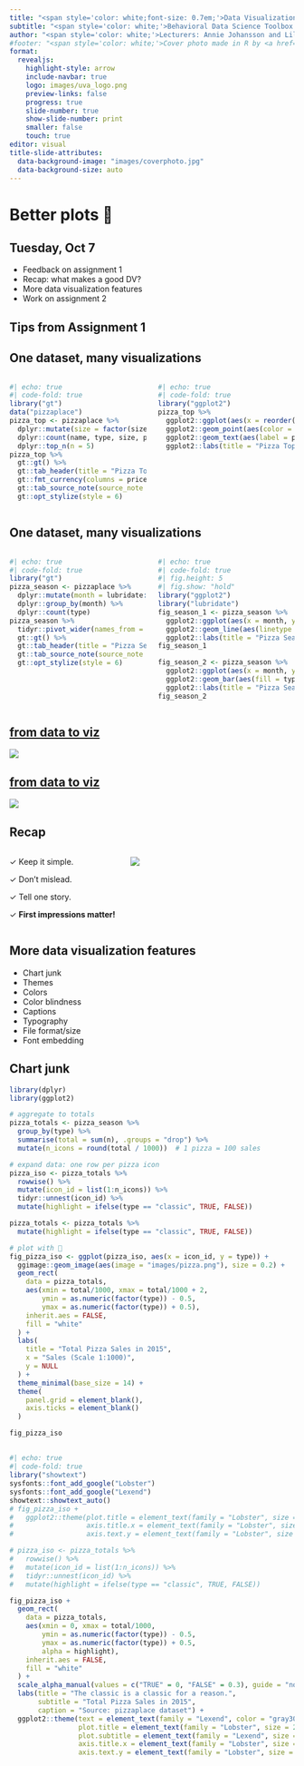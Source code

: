 ```yaml
---
title: "<span style='color: white;font-size: 0.7em;'>Data Visualization</span>"
subtitle: "<span style='color: white;'>Behavioral Data Science Toolbox 2025</span>"
author: "<span style='color: white;'>Lecturers: Annie Johansson and Lilian Ye</span>"
#footer: "<span style='color: white;'>Cover photo made in R by <a href='https://art.djnavarro.net' style='color: pink; text-decoration: underline;'>Danielle Navarro</a></span>"
format: 
  revealjs:
    highlight-style: arrow
    include-navbar: true
    logo: images/uva_logo.png
    preview-links: false
    progress: true
    slide-number: true
    show-slide-number: print
    smaller: false
    touch: true
editor: visual
title-slide-attributes:
  data-background-image: "images/coverphoto.jpg"
  data-background-size: auto
---
```


# Better plots 🥇 {background-color="#8000FF"}

## Tuesday, Oct 7

-  Feedback on assignment 1
-  Recap: what makes a good DV?
-  More data visualization features 
-  Work on assignment 2

## Tips from Assignment 1


## One dataset, many visualizations

::::: columns
::: {.column width="50%"}
```r
#| echo: true
#| code-fold: true
library("gt")
data("pizzaplace")
pizza_top <- pizzaplace %>%
  dplyr::mutate(size = factor(size, levels = c("S", "M", "L"))) %>%
  dplyr::count(name, type, size, price, sort = TRUE) %>%
  dplyr::top_n(n = 5)
pizza_top %>%
  gt::gt() %>%
  gt::tab_header(title = "Pizza Top 5", subtitle = "2015") %>%
  gt::fmt_currency(columns = price, currency = "USD") %>%
  gt::tab_source_note(source_note = gt::md("Source: [pizzaplace dataset](https://gt.rstudio.com/articles/gt-datasets.html#pizzaplace)")) %>%
  gt::opt_stylize(style = 6)
```
:::

::: {.column width="50%"}
```r
#| echo: true
#| code-fold: true
library("ggplot2")
pizza_top %>%
  ggplot2::ggplot(aes(x = reorder(name, n, decreasing = TRUE), y = n)) +
  ggplot2::geom_point(aes(color = type, size = size)) +
  ggplot2::geom_text(aes(label = price), nudge_y = -30) +
  ggplot2::labs(title = "Pizza Top 5", subtitle = "2015", x = "name") 
```
:::
:::::

## One dataset, many visualizations

::::: columns
::: {.column width="50%"}
```r
#| echo: true
#| code-fold: true
library("gt")
pizza_season <- pizzaplace %>%
  dplyr::mutate(month = lubridate::month(date, label = TRUE)) %>%
  dplyr::group_by(month) %>%
  dplyr::count(type)
pizza_season %>%
  tidyr::pivot_wider(names_from = month, values_from = n) %>%
  gt::gt() %>%
  gt::tab_header(title = "Pizza Season", subtitle = "2015") %>%
  gt::tab_source_note(source_note = gt::md("Source: [pizzaplace dataset](https://gt.rstudio.com/articles/gt-datasets.html#pizzaplace)")) %>%
  gt::opt_stylize(style = 6)
```
:::

::: {.column width="50%"}
```r
#| echo: true
#| code-fold: true
#| fig.height: 5
#| fig.show: "hold"
library("ggplot2")
library("lubridate")
fig_season_1 <- pizza_season %>%
  ggplot2::ggplot(aes(x = month, y = n, group = type)) +
  ggplot2::geom_line(aes(linetype = type)) +
  ggplot2::labs(title = "Pizza Season", subtitle = "2015")
fig_season_1

fig_season_2 <- pizza_season %>%
  ggplot2::ggplot(aes(x = month, y = n, group = type)) +
  ggplot2::geom_bar(aes(fill = type), stat = "identity", position = "dodge") +
  ggplot2::labs(title = "Pizza Season", subtitle = "2015")
fig_season_2
```
:::
:::::


## [from data to viz](https://www.data-to-viz.com/)

![](images/data-to-viz.png){fig.height="600"}

## [from data to viz](https://www.data-to-viz.com/)

![](images/data-to-viz-caveats.png){fig.height="600"}

## Recap

::::: columns
::: {.column width="40%"}
✓ Keep it simple.

✓ Don't mislead.

✓ Tell one story.

✓ **First impressions matter!**
:::

::: {.column width="60%"}
![](images/misleading.jpeg){fig-align="center"}
:::
:::::

## More data visualization features

-  Chart junk
-  Themes
-  Colors
-  Color blindness
-  Captions
-  Typography
-  File format/size
-  Font embedding

## Chart junk
```r
library(dplyr)
library(ggplot2)

# aggregate to totals
pizza_totals <- pizza_season %>%
  group_by(type) %>%
  summarise(total = sum(n), .groups = "drop") %>%
  mutate(n_icons = round(total / 1000))  # 1 pizza = 100 sales

# expand data: one row per pizza icon
pizza_iso <- pizza_totals %>%
  rowwise() %>%
  mutate(icon_id = list(1:n_icons)) %>%
  tidyr::unnest(icon_id) %>%
  mutate(highlight = ifelse(type == "classic", TRUE, FALSE))

pizza_totals <- pizza_totals %>%
  mutate(highlight = ifelse(type == "classic", TRUE, FALSE))

# plot with 🍕
fig_pizza_iso <- ggplot(pizza_iso, aes(x = icon_id, y = type)) +
  ggimage::geom_image(aes(image = "images/pizza.png"), size = 0.2) +
  geom_rect(
    data = pizza_totals,
    aes(xmin = total/1000, xmax = total/1000 + 2, 
        ymin = as.numeric(factor(type)) - 0.5, 
        ymax = as.numeric(factor(type)) + 0.5),
    inherit.aes = FALSE,
    fill = "white"
  ) +
  labs(
    title = "Total Pizza Sales in 2015",
    x = "Sales (Scale 1:1000)",
    y = NULL
  ) +
  theme_minimal(base_size = 14) +
  theme(
    panel.grid = element_blank(),
    axis.ticks = element_blank()
  )

fig_pizza_iso
```

##

```r
#| echo: true
#| code-fold: true
library("showtext")
sysfonts::font_add_google("Lobster")
sysfonts::font_add_google("Lexend")
showtext::showtext_auto()
# fig_pizza_iso +
#   ggplot2::theme(plot.title = element_text(family = "Lobster", size = 20),
#                  axis.title.x = element_text(family = "Lobster", size = 16),
#                  axis.text.y = element_text(family = "Lobster", size = 16))

# pizza_iso <- pizza_totals %>%
#   rowwise() %>%
#   mutate(icon_id = list(1:n_icons)) %>%
#   tidyr::unnest(icon_id) %>%
#   mutate(highlight = ifelse(type == "classic", TRUE, FALSE))

fig_pizza_iso +
  geom_rect(
    data = pizza_totals,
    aes(xmin = 0, xmax = total/1000, 
        ymin = as.numeric(factor(type)) - 0.5, 
        ymax = as.numeric(factor(type)) + 0.5,
        alpha = highlight),
    inherit.aes = FALSE,
    fill = "white"
  ) +
  scale_alpha_manual(values = c("TRUE" = 0, "FALSE" = 0.3), guide = "none") +
  labs(title = "The classic is a classic for a reason.",
       subtitle = "Total Pizza Sales in 2015",
       caption = "Source: pizzaplace dataset") +
  ggplot2::theme(text = element_text(family = "Lexend", color = "gray30"),
                 plot.title = element_text(family = "Lobster", size = 20, color = "tomato3"),
                 plot.subtitle = element_text(family = "Lexend", size = 16), 
                 axis.title.x = element_text(family = "Lobster", size = 16),
                 axis.text.y = element_text(family = "Lobster", size = 16, color = "tomato3"))
```

